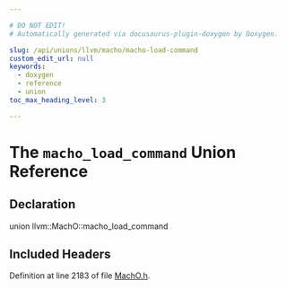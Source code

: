 ```yaml
---

# DO NOT EDIT!
# Automatically generated via docusaurus-plugin-doxygen by Doxygen.

slug: /api/unions/llvm/macho/macho-load-command
custom_edit_url: null
keywords:
  - doxygen
  - reference
  - union
toc_max_heading_level: 3

---
```





# The `macho_load_command` Union Reference

<DoxygenPage pluginConfig={pluginConfig}>



## Declaration

<CodeBlock>union llvm::MachO::macho_load_command</CodeBlock>

## Included Headers

<IncludesList>
<IncludesListItem
  filePath="llvm/BinaryFormat/MachO.h"
  permalink="/docs/api/files/include/include/llvm/include/llvm/binaryformat/macho-h"
  isLocal="true" />
</IncludesList>


Definition at line 2183 of file <a href="/docs/api/files/include/include/llvm/include/llvm/binaryformat/macho-h">MachO.h</a>.

</DoxygenPage>
